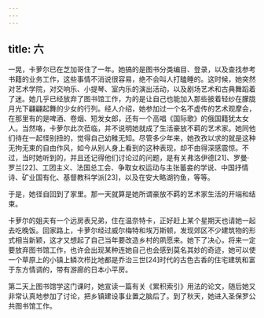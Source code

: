 ```yaml
---
---
---
```

title: 六
---




一晃，卡萝尔已在芝加哥住了一年。她搞的是图书分类编目、登录，以及查找参考书籍的业务工作，这些事情不消说很容易，绝不会叫人打瞌睡的。这时候，她突然对艺术学院，对交响乐、小提琴、室内乐的演出活动，以及剧场艺术和古典舞蹈着了迷。她几乎已经放弃了图书馆工作，为的是让自己也能加入那些披着轻纱在朦胧月光下翩翩起舞的少女的行列。经人介绍，她参加过一个名不虚传的艺术观摩会，在那里有的是啤酒、卷烟、短发女郎，还有一个高唱《国际歌》的俄国籍犹太女人。当然咯，卡萝尔此次莅临，并不说明她就成了生活豪放不羁的艺术家。她同他们待在一起怪别扭的，觉得自己幼稚无知。尽管多少年来，她孜孜以求的就是这种无拘无束的自由作风，如今从别人身上看到的这种表现，却不由得深感震惊。不过，当时她听到的，并且还记得他们讨论过的问题，是有关弗洛伊德[21]、罗曼·罗兰[22]、工团主义、法国总工会、争取女权运动与主张蓄妾的学说、中国抒情诗、矿业国有化、基督教科学派[23]，以及在安大略湖钓鱼，等等。

于是，她径自回到了家里。那一天就算是她所谓豪放不羁的艺术家生活的开端和结束。

卡萝尔的姐夫有一个远房表兄弟，住在温奈特卡，正好赶上某个星期天也请她一起去吃晚饭。回家路上，卡萝尔经过威尔梅特和埃万斯顿，发现郊区不少建筑物的形式相当新颖，这才又想起了自己当年要改造乡村的夙愿来。她下了决心，将来一定要放弃图书馆工作，也许会出现某种连她自己也会感到莫名其妙的奇迹，她可以使一个草原上的小镇上鳞次栉比地都是乔治三世[24]时代的古色古香的住宅建筑和富于东方情调的，带有游廊的日本小平房。

第二天上图书馆学这门课时，她宣读一篇有关《累积索引》用法的论文，随后她又非常认真地参加了讨论，把乡镇建设事业置之脑后了。到了秋天，她进入圣保罗公共图书馆工作。